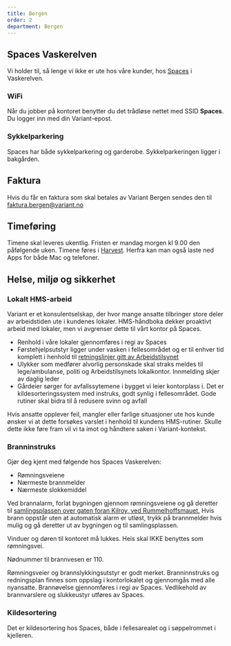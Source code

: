 ```yaml
---
title: Bergen
order: 2
department: Bergen
---
```


## Spaces Vaskerelven

Vi holder til, så lenge vi ikke er ute hos våre kunder, hos
[Spaces](https://g.page/Vaskerelven-39-5323?share) i Vaskerelven.

### WiFi

Når du jobber på kontoret benytter du det trådløse nettet med SSID **Spaces**.
Du logger inn med din Variant-epost.

### Sykkelparkering

Spaces har både sykkelparkering og garderobe. Sykkelparkeringen ligger i
bakgården.

## Faktura

Hvis du får en faktura som skal betales av Variant Bergen sendes den til
faktura.bergen@variant.no

## Timeføring

Timene skal leveres ukentlig. Fristen er mandag morgen kl 9.00 den påfølgende
uken. Timene føres i [Harvest](https://variantbergenas.harvestapp.com). Herfra
kan man også laste ned Apps for både Mac og telefoner.

## Helse, miljø og sikkerhet

### Lokalt HMS-arbeid

Variant er et konsulentselskap, der hvor mange ansatte tilbringer store deler av
arbeidstiden ute i kundenes lokaler. HMS-håndboka dekker proaktivt arbeid med
lokaler, men vi avgrenser dette til vårt kontor på Spaces.

- Renhold i våre lokaler gjennomføres i regi av Spaces
- Førstehjelpsutstyr ligger under vasken i fellesområdet og er til enhver tid
  komplett i henhold til
  [retningslinjer gitt av Arbeidstilsynet](https://www.arbeidstilsynet.no/tema/personlig-verneutstyr/forstehjelpsutstyr/)
- Ulykker som medfører alvorlig personskade skal straks meldes til
  lege/ambulanse, politi og Arbeidstilsynets lokalkontor. Innmelding skjer av
  daglig leder
- Gårdeier sørger for avfallssytemene i bygget vi leier kontorplass i. Det er
  kildesorteringssystem med instruks, godt synlig i fellesområdet. Gode rutiner
  skal bidra til å redusere svinn og avfall

Hvis ansatte opplever feil, mangler eller farlige situasjoner ute hos kunde
ønsker vi at dette forsøkes varslet i henhold til kundens HMS-rutiner. Skulle
dette ikke føre fram vil vi ta imot og håndtere saken i Variant-kontekst.

### Branninstruks

Gjør deg kjent med følgende hos Spaces Vaskerelven:

- Rømningsveiene
- Nærmeste brannmelder
- Nærmeste slokkemiddel

Ved brannalarm, forlat bygningen gjennom rømningsveiene og gå deretter til
[samlingsplassen over gaten foran Kilroy, ved Rummelhoffsmauet.](https://goo.gl/maps/SQCiQ6LS4m77o22X9)
Hvis brann oppstår uten at automatisk alarm er utløst, trykk på brannmelder hvis
mulig og gå deretter ut av bygningen og til samlingsplassen.

Vinduer og døren til kontoret må lukkes. Heis skal IKKE benyttes som
rømningsvei.

Nødnummer til brannvesen er 110.

Rømningsveier og brannslykkingsutstyr er godt merket. Branninnstruks og
redningsplan finnes som oppslag i kontorlokalet og gjennomgås med alle
nyansatte. Brannøvelse gjennomføres i regi av Spaces. Vedlikehold av
brannvarslere og slukkeustyr utføres av Spaces.

### Kildesortering

Det er kildesortering hos Spaces, både i fellesarealet og i søppelrommet i
kjelleren.
